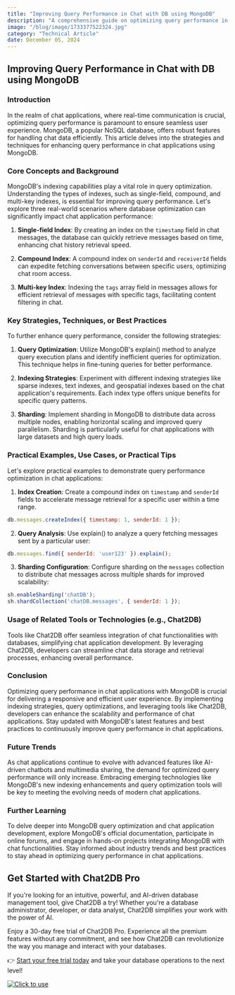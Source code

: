 ```yaml
---
title: "Improving Query Performance in Chat with DB using MongoDB"
description: "A comprehensive guide on optimizing query performance in chat applications with MongoDB, covering key concepts, strategies, practical examples, and tool usage."
image: "/blog/image/1733377522324.jpg"
category: "Technical Article"
date: December 05, 2024
---
```


## Improving Query Performance in Chat with DB using MongoDB

### Introduction

In the realm of chat applications, where real-time communication is crucial, optimizing query performance is paramount to ensure seamless user experience. MongoDB, a popular NoSQL database, offers robust features for handling chat data efficiently. This article delves into the strategies and techniques for enhancing query performance in chat applications using MongoDB.

### Core Concepts and Background

MongoDB's indexing capabilities play a vital role in query optimization. Understanding the types of indexes, such as single-field, compound, and multi-key indexes, is essential for improving query performance. Let's explore three real-world scenarios where database optimization can significantly impact chat application performance:

1. **Single-field Index**: By creating an index on the `timestamp` field in chat messages, the database can quickly retrieve messages based on time, enhancing chat history retrieval speed.

2. **Compound Index**: A compound index on `senderId` and `receiverId` fields can expedite fetching conversations between specific users, optimizing chat room access.

3. **Multi-key Index**: Indexing the `tags` array field in messages allows for efficient retrieval of messages with specific tags, facilitating content filtering in chat.

### Key Strategies, Techniques, or Best Practices

To further enhance query performance, consider the following strategies:

1. **Query Optimization**: Utilize MongoDB's explain() method to analyze query execution plans and identify inefficient queries for optimization. This technique helps in fine-tuning queries for better performance.

2. **Indexing Strategies**: Experiment with different indexing strategies like sparse indexes, text indexes, and geospatial indexes based on the chat application's requirements. Each index type offers unique benefits for specific query patterns.

3. **Sharding**: Implement sharding in MongoDB to distribute data across multiple nodes, enabling horizontal scaling and improved query parallelism. Sharding is particularly useful for chat applications with large datasets and high query loads.

### Practical Examples, Use Cases, or Practical Tips

Let's explore practical examples to demonstrate query performance optimization in chat applications:

1. **Index Creation**: Create a compound index on `timestamp` and `senderId` fields to accelerate message retrieval for a specific user within a time range.

```javascript
db.messages.createIndex({ timestamp: 1, senderId: 1 });
```

2. **Query Analysis**: Use explain() to analyze a query fetching messages sent by a particular user:

```javascript
db.messages.find({ senderId: 'user123' }).explain();
```

3. **Sharding Configuration**: Configure sharding on the `messages` collection to distribute chat messages across multiple shards for improved scalability:

```javascript
sh.enableSharding('chatDB');
sh.shardCollection('chatDB.messages', { senderId: 1 });
```

### Usage of Related Tools or Technologies (e.g., Chat2DB)

Tools like Chat2DB offer seamless integration of chat functionalities with databases, simplifying chat application development. By leveraging Chat2DB, developers can streamline chat data storage and retrieval processes, enhancing overall performance.

### Conclusion

Optimizing query performance in chat applications with MongoDB is crucial for delivering a responsive and efficient user experience. By implementing indexing strategies, query optimizations, and leveraging tools like Chat2DB, developers can enhance the scalability and performance of chat applications. Stay updated with MongoDB's latest features and best practices to continuously improve query performance in chat applications.

### Future Trends

As chat applications continue to evolve with advanced features like AI-driven chatbots and multimedia sharing, the demand for optimized query performance will only increase. Embracing emerging technologies like MongoDB's new indexing enhancements and query optimization tools will be key to meeting the evolving needs of modern chat applications.

### Further Learning

To delve deeper into MongoDB query optimization and chat application development, explore MongoDB's official documentation, participate in online forums, and engage in hands-on projects integrating MongoDB with chat functionalities. Stay informed about industry trends and best practices to stay ahead in optimizing query performance in chat applications.

## Get Started with Chat2DB Pro

If you're looking for an intuitive, powerful, and AI-driven database management tool, give Chat2DB a try! Whether you're a database administrator, developer, or data analyst, Chat2DB simplifies your work with the power of AI.

Enjoy a 30-day free trial of Chat2DB Pro. Experience all the premium features without any commitment, and see how Chat2DB can revolutionize the way you manage and interact with your databases.

👉 [Start your free trial today](https://chat2db.ai/pricing) and take your database operations to the next level!


[![Click to use](/image/blog/bg/chat2db.jpg)](https://chat2db.ai)
